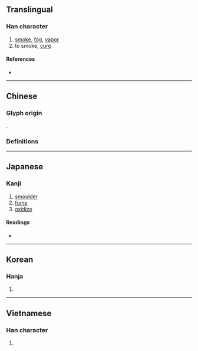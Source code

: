 {{also|熏}}
{{character info}}
==Translingual==

===Han character===
{{Han char|rn=86|rad=火|as=14|sn=18|four=92831|canj=FHGF|ids=⿰火熏}}

# [[smoke]], [[fog]], [[vapor]]
# to smoke, [[cure]]

====References====
* {{Han ref|kx=0685.290|dkj=19513|dj=1098.160|hdz=32243.060|uh=71FB|ud=29179|bh=C274|bd=49780}}

----

==Chinese==

===Glyph origin===
{{Han etym}}
{{Han compound|火|熏|ls=psc|c1=s|t1=fire|c2=p}}.

===Definitions===
{{zh-see|熏}}

----

==Japanese==

===Kanji===
{{ja-kanji|grade=|rs=火14}}

# [[smoulder]]
# [[fume]]
# [[oxidize]]

====Readings====
* {{ja-readings|on=[[くん]] (kun)|kun=[[いぶす]] (ibusu), [[くすぶる]] (kusuburu), [[ふすべる]] (fusuberu) [rare, ancient]}}

----

==Korean==

===Hanja===
{{ko-hanja|hangeul=훈|eumhun=|rv=hun|mr=hun|y=hwun}}

# {{rfdef|ko|sort=火14}}

----

==Vietnamese==

===Han character===
{{vi-readings|reading=huân, hun|rs=火14}}

# {{rfdef|vi|sort=火14}}